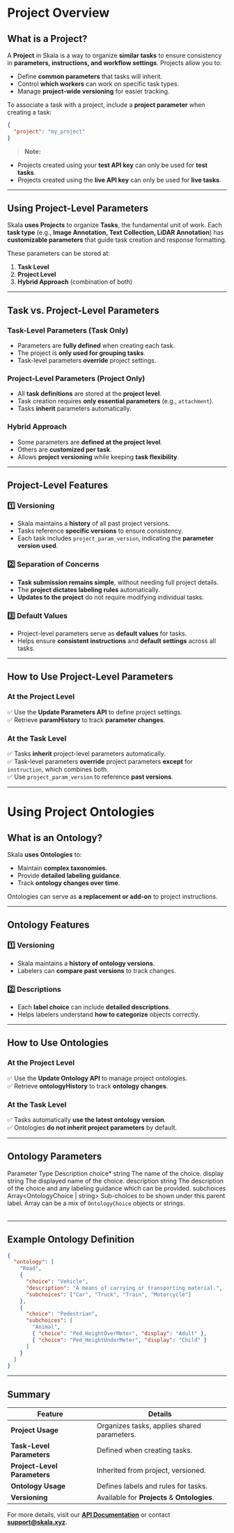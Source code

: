 
# Project Overview

## **What is a Project?**

A **Project** in Skala is a way to organize **similar tasks** to ensure consistency in **parameters, instructions, and workflow settings**. Projects allow you to:

- Define **common parameters** that tasks will inherit.
- Control **which workers** can work on specific task types.
- Manage **project-wide versioning** for easier tracking.

To associate a task with a project, include a **project parameter** when creating a task:

```json filename="JSON"
{
  "project": "my_project"
}
```

> **Note:**

- Projects created using your **test API key** can only be used for **test tasks**.
- Projects created using the **live API key** can only be used for **live tasks**.

---

## **Using Project-Level Parameters**

Skala **uses Projects** to organize **Tasks**, the fundamental unit of work. Each **task type** (e.g., **Image Annotation, Text Collection, LiDAR Annotation**) has **customizable parameters** that guide task creation and response formatting.

These parameters can be stored at:

1. **Task Level**
2. **Project Level**
3. **Hybrid Approach** (combination of both)

---

## **Task vs. Project-Level Parameters**

### **Task-Level Parameters (Task Only)**

- Parameters are **fully defined** when creating each task.
- The project is **only used for grouping tasks**.
- Task-level parameters **override** project settings.

### **Project-Level Parameters (Project Only)**

- All **task definitions** are stored at the **project level**.
- Task creation requires **only essential parameters** (e.g., `attachment`).
- Tasks **inherit** parameters automatically.

### **Hybrid Approach**

- Some parameters are **defined at the project level**.
- Others are **customized per task**.
- Allows **project versioning** while keeping **task flexibility**.

---

## **Project-Level Features**

### **1️⃣ Versioning**

- Skala maintains a **history** of all past project versions.
- Tasks reference **specific versions** to ensure consistency.
- Each task includes `project_param_version`, indicating the **parameter version used**.

### **2️⃣ Separation of Concerns**

- **Task submission remains simple**, without needing full project details.
- The **project dictates labeling rules** automatically.
- **Updates to the project** do not require modifying individual tasks.

### **3️⃣ Default Values**

- Project-level parameters serve as **default values** for tasks.
- Helps ensure **consistent instructions** and **default settings** across all tasks.

---

## **How to Use Project-Level Parameters**

### **At the Project Level**

✅ Use the **Update Parameters API** to define project settings.  
✅ Retrieve **paramHistory** to track **parameter changes**.

### **At the Task Level**

✅ Tasks **inherit** project-level parameters automatically.  
✅ Task-level parameters **override** project parameters **except** for `instruction`, which combines both.  
✅ Use `project_param_version` to reference **past versions**.

---

# **Using Project Ontologies**

## **What is an Ontology?**

Skala **uses Ontologies** to:

- Maintain **complex taxonomies**.
- Provide **detailed labeling guidance**.
- Track **ontology changes over time**.

Ontologies can serve as **a replacement or add-on** to project instructions.

---

## **Ontology Features**

### **1️⃣ Versioning**

- Skala maintains a **history of ontology versions**.
- Labelers can **compare past versions** to track changes.

### **2️⃣ Descriptions**

- Each **label choice** can include **detailed descriptions**.
- Helps labelers understand **how to categorize** objects correctly.

---

## **How to Use Ontologies**

### **At the Project Level**

✅ Use the **Update Ontology API** to manage project ontologies.  
✅ Retrieve **ontologyHistory** to track **ontology changes**.

### **At the Task Level**

✅ Tasks automatically **use the latest ontology version**.  
✅ Ontologies **do not inherit project parameters** by default.

---

## **Ontology Parameters**

<div style={{ marginTop: "1.5rem" }}>
  <Table>
    <thead>
      <Table.Tr>
        <Table.Th>Parameter</Table.Th>
        <Table.Th>Type</Table.Th>
        <Table.Th>Description</Table.Th>
      </Table.Tr>
    </thead>
    <tbody>
      <Table.Tr>
        <Table.Td>choice*</Table.Td>
        <Table.Td>string</Table.Td>
        <Table.Td>The name of the choice.</Table.Td>
      </Table.Tr>
      <Table.Tr>
        <Table.Td>display</Table.Td>
        <Table.Td>string</Table.Td>
        <Table.Td>The displayed name of the choice.</Table.Td>
      </Table.Tr>
      <Table.Tr>
        <Table.Td>description</Table.Td>
        <Table.Td>string</Table.Td>
        <Table.Td>
          The description of the choice and any labeling guidance which can be
          provided.
        </Table.Td>
      </Table.Tr>
      <Table.Tr>
        <Table.Td>subchoices</Table.Td>
        <Table.Td>Array&lt;OntologyChoice | string&gt;</Table.Td>
        <Table.Td>
          Sub-choices to be shown under this parent label. Array can be a mix of
          <code>OntologyChoice</code> objects or strings.
        </Table.Td>
      </Table.Tr>
    </tbody>
  </Table>
</div>

---

## **Example Ontology Definition**

```json filename="ontology.json"
{
  "ontology": [
    "Road",
    {
      "choice": "Vehicle",
      "description": "A means of carrying or transporting material.",
      "subchoices": ["Car", "Truck", "Train", "Motorcycle"]
    },
    {
      "choice": "Pedestrian",
      "subchoices": [
        "Animal",
        { "choice": "Ped_HeightOverMeter", "display": "Adult" },
        { "choice": "Ped_HeightUnderMeter", "display": "Child" }
      ]
    }
  ]
}
```

---

## **Summary**

| **Feature**                  | **Details**                                  |
| ---------------------------- | -------------------------------------------- |
| **Project Usage**            | Organizes tasks, applies shared parameters.  |
| **Task-Level Parameters**    | Defined when creating tasks.                 |
| **Project-Level Parameters** | Inherited from project, versioned.           |
| **Ontology Usage**           | Defines labels and rules for tasks.          |
| **Versioning**               | Available for **Projects** & **Ontologies**. |

For more details, visit our **[API Documentation](https://api.skala.xyz/docs)** or contact **support@skala.xyz**.
